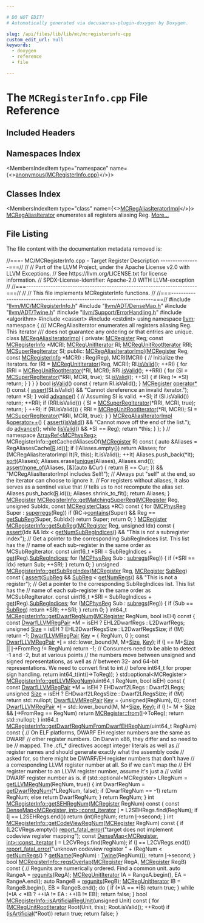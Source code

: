 ```yaml
---

# DO NOT EDIT!
# Automatically generated via docusaurus-plugin-doxygen by Doxygen.

slug: /api/files/lib/lib/mc/mcregisterinfo-cpp
custom_edit_url: null
keywords:
  - doxygen
  - reference
  - file

---
```





# The `MCRegisterInfo.cpp` File Reference

<DoxygenPage pluginConfig={pluginConfig}>



## Included Headers

<IncludesList>
<IncludesListItem
  filePath="llvm/MC/MCRegisterInfo.h"
  permalink="/docs/api/files/include/include/llvm/include/llvm/mc/mcregisterinfo-h"
  isLocal="true" />
<IncludesListItem
  filePath="llvm/ADT/DenseMap.h"
  permalink="/docs/api/files/include/include/llvm/include/llvm/adt/densemap-h"
  isLocal="true" />
<IncludesListItem
  filePath="llvm/ADT/Twine.h"
  permalink="/docs/api/files/include/include/llvm/include/llvm/adt/twine-h"
  isLocal="true" />
<IncludesListItem
  filePath="llvm/Support/ErrorHandling.h"
  permalink="/docs/api/files/include/include/llvm/include/llvm/support/errorhandling-h"
  isLocal="true" />
<IncludesListItem
  filePath="algorithm"
  permalink=""
  isLocal="false" />
<IncludesListItem
  filePath="cassert"
  permalink=""
  isLocal="false" />
<IncludesListItem
  filePath="cstdint"
  permalink=""
  isLocal="false" />
</IncludesList>

## Namespaces Index

<MembersIndex>

<MembersIndexItem
  type="namespace"
  name={<><a href="/docs/api/namespaces/anonymous-mcregisterinfo-cpp-">anonymous&#123;MCRegisterInfo.cpp&#125;</a></>}>
</MembersIndexItem>

</MembersIndex>

## Classes Index

<MembersIndex>

<MembersIndexItem
  type="class"
  name={<><a href="/docs/api/classes/anonymous-namespace-mcregisterinfo-cpp-/mcregaliasiteratorimpl">MCRegAliasIteratorImpl</a></>}>
<a href="/docs/api/classes/llvm/mcregaliasiterator">MCRegAliasIterator</a> enumerates all registers aliasing Reg. <a href="/docs/api/classes/anonymous-namespace-mcregisterinfo-cpp-/mcregaliasiteratorimpl/#details">More...</a>
</MembersIndexItem>

</MembersIndex>


## File Listing

The file content with the documentation metadata removed is:

<ProgramListing>

<Link id="l00001" /><CodeLine lineNumber="1"><span class="doxyHighlightComment">//===- MC/MCRegisterInfo.cpp - Target Register Description ----------------===//</span></CodeLine>
<Link id="l00002" /><CodeLine lineNumber="2"><span class="doxyHighlightComment">//</span></CodeLine>
<Link id="l00003" /><CodeLine lineNumber="3"><span class="doxyHighlightComment">// Part of the LLVM Project, under the Apache License v2.0 with LLVM Exceptions.</span></CodeLine>
<Link id="l00004" /><CodeLine lineNumber="4"><span class="doxyHighlightComment">// See https://llvm.org/LICENSE.txt for license information.</span></CodeLine>
<Link id="l00005" /><CodeLine lineNumber="5"><span class="doxyHighlightComment">// SPDX-License-Identifier: Apache-2.0 WITH LLVM-exception</span></CodeLine>
<Link id="l00006" /><CodeLine lineNumber="6"><span class="doxyHighlightComment">//</span></CodeLine>
<Link id="l00007" /><CodeLine lineNumber="7"><span class="doxyHighlightComment">//===----------------------------------------------------------------------===//</span></CodeLine>
<Link id="l00008" /><CodeLine lineNumber="8"><span class="doxyHighlightComment">//</span></CodeLine>
<Link id="l00009" /><CodeLine lineNumber="9"><span class="doxyHighlightComment">// This file implements MCRegisterInfo functions.</span></CodeLine>
<Link id="l00010" /><CodeLine lineNumber="10"><span class="doxyHighlightComment">//</span></CodeLine>
<Link id="l00011" /><CodeLine lineNumber="11"><span class="doxyHighlightComment">//===----------------------------------------------------------------------===//</span></CodeLine>
<Link id="l00012" /><CodeLine lineNumber="12"></CodeLine>
<Link id="l00013" /><CodeLine lineNumber="13"><span class="doxyHighlightPreprocessor">#include &quot;<a href="/docs/api/files/include/include/llvm/include/llvm/mc/mcregisterinfo-h">llvm/MC/MCRegisterInfo.h</a>&quot;</span></CodeLine>
<Link id="l00014" /><CodeLine lineNumber="14"><span class="doxyHighlightPreprocessor">#include &quot;<a href="/docs/api/files/include/include/llvm/include/llvm/adt/densemap-h">llvm/ADT/DenseMap.h</a>&quot;</span></CodeLine>
<Link id="l00015" /><CodeLine lineNumber="15"><span class="doxyHighlightPreprocessor">#include &quot;<a href="/docs/api/files/include/include/llvm/include/llvm/adt/twine-h">llvm/ADT/Twine.h</a>&quot;</span></CodeLine>
<Link id="l00016" /><CodeLine lineNumber="16"><span class="doxyHighlightPreprocessor">#include &quot;<a href="/docs/api/files/include/include/llvm/include/llvm/support/errorhandling-h">llvm/Support/ErrorHandling.h</a>&quot;</span></CodeLine>
<Link id="l00017" /><CodeLine lineNumber="17"><span class="doxyHighlightPreprocessor">#include &lt;algorithm&gt;</span></CodeLine>
<Link id="l00018" /><CodeLine lineNumber="18"><span class="doxyHighlightPreprocessor">#include &lt;cassert&gt;</span></CodeLine>
<Link id="l00019" /><CodeLine lineNumber="19"><span class="doxyHighlightPreprocessor">#include &lt;cstdint&gt;</span></CodeLine>
<Link id="l00020" /><CodeLine lineNumber="20"></CodeLine>
<Link id="l00021" /><CodeLine lineNumber="21"><span class="doxyHighlightKeyword">using namespace </span><span class="doxyHighlight"><a href="/docs/api/namespaces/llvm">llvm</a>;</span></CodeLine>
<Link id="l00022" /><CodeLine lineNumber="22"></CodeLine>
<Link id="l00023" /><CodeLine lineNumber="23" lineLink="/docs/api/namespaces/anonymous-mcregisterinfo-cpp-"><span class="doxyHighlightKeyword">namespace </span><span class="doxyHighlight">&#123;</span></CodeLine>
<Link id="l00024" /><CodeLine lineNumber="24"><span class="doxyHighlightComment">/// MCRegAliasIterator enumerates all registers aliasing Reg.  This iterator</span></CodeLine>
<Link id="l00025" /><CodeLine lineNumber="25"><span class="doxyHighlightComment">/// does not guarantee any ordering or that entries are unique.</span></CodeLine>
<Link id="l00026" /><CodeLine lineNumber="26" lineLink="/docs/api/classes/anonymous-namespace-mcregisterinfo-cpp-/mcregaliasiteratorimpl"><span class="doxyHighlightKeyword">class </span><span class="doxyHighlight"><a href="/docs/api/classes/anonymous-namespace-mcregisterinfo-cpp-/mcregaliasiteratorimpl/#af5fcdca9b8e00680912eb63793cd669a">MCRegAliasIteratorImpl</a> &#123;</span></CodeLine>
<Link id="l00027" /><CodeLine lineNumber="27"><span class="doxyHighlightKeyword">private</span><span class="doxyHighlight">:</span></CodeLine>
<Link id="l00028" /><CodeLine lineNumber="28"><span class="doxyHighlight">  <a href="/docs/api/classes/llvm/mcregister">MCRegister</a> Reg;</span></CodeLine>
<Link id="l00029" /><CodeLine lineNumber="29"><span class="doxyHighlight">  </span><span class="doxyHighlightKeyword">const</span><span class="doxyHighlight"> <a href="/docs/api/classes/llvm/mcregisterinfo">MCRegisterInfo</a> &#42;MCRI;</span></CodeLine>
<Link id="l00030" /><CodeLine lineNumber="30"></CodeLine>
<Link id="l00031" /><CodeLine lineNumber="31"><span class="doxyHighlight">  <a href="/docs/api/classes/llvm/mcregunititerator">MCRegUnitIterator</a> RI;</span></CodeLine>
<Link id="l00032" /><CodeLine lineNumber="32"><span class="doxyHighlight">  <a href="/docs/api/classes/llvm/mcregunitrootiterator">MCRegUnitRootIterator</a> RRI;</span></CodeLine>
<Link id="l00033" /><CodeLine lineNumber="33"><span class="doxyHighlight">  <a href="/docs/api/classes/llvm/mcsuperregiterator">MCSuperRegIterator</a> SI;</span></CodeLine>
<Link id="l00034" /><CodeLine lineNumber="34"></CodeLine>
<Link id="l00035" /><CodeLine lineNumber="35"><span class="doxyHighlightKeyword">public</span><span class="doxyHighlight">:</span></CodeLine>
<Link id="l00036" /><CodeLine lineNumber="36" lineLink="/docs/api/classes/anonymous-namespace-mcregisterinfo-cpp-/mcregaliasiteratorimpl/#af5fcdca9b8e00680912eb63793cd669a"><span class="doxyHighlight">  <a href="/docs/api/classes/anonymous-namespace-mcregisterinfo-cpp-/mcregaliasiteratorimpl/#af5fcdca9b8e00680912eb63793cd669a">MCRegAliasIteratorImpl</a>(<a href="/docs/api/classes/llvm/mcregister">MCRegister</a> Reg, </span><span class="doxyHighlightKeyword">const</span><span class="doxyHighlight"> <a href="/docs/api/classes/llvm/mcregisterinfo">MCRegisterInfo</a> &#42;MCRI)</span></CodeLine>
<Link id="l00037" /><CodeLine lineNumber="37"><span class="doxyHighlight">      : Reg(Reg), MCRI(MCRI) &#123;</span></CodeLine>
<Link id="l00038" /><CodeLine lineNumber="38"></CodeLine>
<Link id="l00039" /><CodeLine lineNumber="39"><span class="doxyHighlight">    </span><span class="doxyHighlightComment">// Initialize the iterators.</span></CodeLine>
<Link id="l00040" /><CodeLine lineNumber="40"><span class="doxyHighlight">    </span><span class="doxyHighlightKeywordFlow">for</span><span class="doxyHighlight"> (RI = <a href="/docs/api/classes/llvm/mcregunititerator">MCRegUnitIterator</a>(Reg, MCRI); RI.<a href="/docs/api/classes/llvm/mcregunititerator/#a5e8916995af78fa1d4a67d8539b4abc1">isValid</a>(); ++RI) &#123;</span></CodeLine>
<Link id="l00041" /><CodeLine lineNumber="41"><span class="doxyHighlight">      </span><span class="doxyHighlightKeywordFlow">for</span><span class="doxyHighlight"> (RRI = <a href="/docs/api/classes/llvm/mcregunitrootiterator">MCRegUnitRootIterator</a>(&#42;RI, MCRI); RRI.<a href="/docs/api/classes/llvm/mcregunitrootiterator/#abd29ecab24058fdf823addcad29c6939">isValid</a>(); ++RRI) &#123;</span></CodeLine>
<Link id="l00042" /><CodeLine lineNumber="42"><span class="doxyHighlight">        </span><span class="doxyHighlightKeywordFlow">for</span><span class="doxyHighlight"> (SI = <a href="/docs/api/classes/llvm/mcsuperregiterator">MCSuperRegIterator</a>(&#42;RRI, MCRI, </span><span class="doxyHighlightKeyword">true</span><span class="doxyHighlight">); SI.<a href="/docs/api/classes/llvm/mcsuperregiterator/#ae9dbe83ef1f55ea3691bfff0eb37ffb5">isValid</a>(); ++SI) &#123;</span></CodeLine>
<Link id="l00043" /><CodeLine lineNumber="43"><span class="doxyHighlight">          </span><span class="doxyHighlightKeywordFlow">if</span><span class="doxyHighlight"> (Reg != &#42;SI)</span></CodeLine>
<Link id="l00044" /><CodeLine lineNumber="44"><span class="doxyHighlight">            </span><span class="doxyHighlightKeywordFlow">return</span><span class="doxyHighlight">;</span></CodeLine>
<Link id="l00045" /><CodeLine lineNumber="45"><span class="doxyHighlight">        &#125;</span></CodeLine>
<Link id="l00046" /><CodeLine lineNumber="46"><span class="doxyHighlight">      &#125;</span></CodeLine>
<Link id="l00047" /><CodeLine lineNumber="47"><span class="doxyHighlight">    &#125;</span></CodeLine>
<Link id="l00048" /><CodeLine lineNumber="48"><span class="doxyHighlight">  &#125;</span></CodeLine>
<Link id="l00049" /><CodeLine lineNumber="49"></CodeLine>
<Link id="l00050" /><CodeLine lineNumber="50" lineLink="/docs/api/classes/anonymous-namespace-mcregisterinfo-cpp-/mcregaliasiteratorimpl/#a919c936a0ebece3d665931c581d9be45"><span class="doxyHighlight">  </span><span class="doxyHighlightKeywordType">bool</span><span class="doxyHighlight"> <a href="/docs/api/classes/anonymous-namespace-mcregisterinfo-cpp-/mcregaliasiteratorimpl/#a919c936a0ebece3d665931c581d9be45">isValid</a>()</span><span class="doxyHighlightKeyword"> const </span><span class="doxyHighlight">&#123; </span><span class="doxyHighlightKeywordFlow">return</span><span class="doxyHighlight"> RI.isValid(); &#125;</span></CodeLine>
<Link id="l00051" /><CodeLine lineNumber="51"></CodeLine>
<Link id="l00052" /><CodeLine lineNumber="52" lineLink="/docs/api/classes/anonymous-namespace-mcregisterinfo-cpp-/mcregaliasiteratorimpl/#a716bab5b112b5ec0812b8db526eae632"><span class="doxyHighlight">  <a href="/docs/api/classes/llvm/mcregister">MCRegister</a> <a href="/docs/api/classes/anonymous-namespace-mcregisterinfo-cpp-/mcregaliasiteratorimpl/#a716bab5b112b5ec0812b8db526eae632">operator&#42;</a>()</span><span class="doxyHighlightKeyword"> const </span><span class="doxyHighlight">&#123;</span></CodeLine>
<Link id="l00053" /><CodeLine lineNumber="53"><span class="doxyHighlight">    <a href="/docs/api/files/lib/lib/target/lib/target/amdgpu/silowercontrolflow-cpp/#a4868c5d81c5ccc98c47aeab6244346a0">assert</a>(SI.isValid() &amp;&amp; </span><span class="doxyHighlightStringLiteral">&quot;Cannot dereference an invalid iterator.&quot;</span><span class="doxyHighlight">);</span></CodeLine>
<Link id="l00054" /><CodeLine lineNumber="54"><span class="doxyHighlight">    </span><span class="doxyHighlightKeywordFlow">return</span><span class="doxyHighlight"> &#42;SI;</span></CodeLine>
<Link id="l00055" /><CodeLine lineNumber="55"><span class="doxyHighlight">  &#125;</span></CodeLine>
<Link id="l00056" /><CodeLine lineNumber="56"></CodeLine>
<Link id="l00057" /><CodeLine lineNumber="57" lineLink="/docs/api/classes/anonymous-namespace-mcregisterinfo-cpp-/mcregaliasiteratorimpl/#ab286de07063194d7bfb1e95fc03b7394"><span class="doxyHighlight">  </span><span class="doxyHighlightKeywordType">void</span><span class="doxyHighlight"> <a href="/docs/api/classes/anonymous-namespace-mcregisterinfo-cpp-/mcregaliasiteratorimpl/#ab286de07063194d7bfb1e95fc03b7394">advance</a>() &#123;</span></CodeLine>
<Link id="l00058" /><CodeLine lineNumber="58"><span class="doxyHighlight">    </span><span class="doxyHighlightComment">// Assuming SI is valid.</span></CodeLine>
<Link id="l00059" /><CodeLine lineNumber="59"><span class="doxyHighlight">    ++SI;</span></CodeLine>
<Link id="l00060" /><CodeLine lineNumber="60"><span class="doxyHighlight">    </span><span class="doxyHighlightKeywordFlow">if</span><span class="doxyHighlight"> (SI.isValid())</span></CodeLine>
<Link id="l00061" /><CodeLine lineNumber="61"><span class="doxyHighlight">      </span><span class="doxyHighlightKeywordFlow">return</span><span class="doxyHighlight">;</span></CodeLine>
<Link id="l00062" /><CodeLine lineNumber="62"></CodeLine>
<Link id="l00063" /><CodeLine lineNumber="63"><span class="doxyHighlight">    ++RRI;</span></CodeLine>
<Link id="l00064" /><CodeLine lineNumber="64"><span class="doxyHighlight">    </span><span class="doxyHighlightKeywordFlow">if</span><span class="doxyHighlight"> (RRI.isValid()) &#123;</span></CodeLine>
<Link id="l00065" /><CodeLine lineNumber="65"><span class="doxyHighlight">      SI = <a href="/docs/api/classes/llvm/mcsuperregiterator">MCSuperRegIterator</a>(&#42;RRI, MCRI, </span><span class="doxyHighlightKeyword">true</span><span class="doxyHighlight">);</span></CodeLine>
<Link id="l00066" /><CodeLine lineNumber="66"><span class="doxyHighlight">      </span><span class="doxyHighlightKeywordFlow">return</span><span class="doxyHighlight">;</span></CodeLine>
<Link id="l00067" /><CodeLine lineNumber="67"><span class="doxyHighlight">    &#125;</span></CodeLine>
<Link id="l00068" /><CodeLine lineNumber="68"></CodeLine>
<Link id="l00069" /><CodeLine lineNumber="69"><span class="doxyHighlight">    ++RI;</span></CodeLine>
<Link id="l00070" /><CodeLine lineNumber="70"><span class="doxyHighlight">    </span><span class="doxyHighlightKeywordFlow">if</span><span class="doxyHighlight"> (RI.isValid()) &#123;</span></CodeLine>
<Link id="l00071" /><CodeLine lineNumber="71"><span class="doxyHighlight">      RRI = <a href="/docs/api/classes/llvm/mcregunitrootiterator">MCRegUnitRootIterator</a>(&#42;RI, MCRI);</span></CodeLine>
<Link id="l00072" /><CodeLine lineNumber="72"><span class="doxyHighlight">      SI = <a href="/docs/api/classes/llvm/mcsuperregiterator">MCSuperRegIterator</a>(&#42;RRI, MCRI, </span><span class="doxyHighlightKeyword">true</span><span class="doxyHighlight">);</span></CodeLine>
<Link id="l00073" /><CodeLine lineNumber="73"><span class="doxyHighlight">    &#125;</span></CodeLine>
<Link id="l00074" /><CodeLine lineNumber="74"><span class="doxyHighlight">  &#125;</span></CodeLine>
<Link id="l00075" /><CodeLine lineNumber="75"></CodeLine>
<Link id="l00076" /><CodeLine lineNumber="76" lineLink="/docs/api/classes/anonymous-namespace-mcregisterinfo-cpp-/mcregaliasiteratorimpl/#af52a9ac61bb053af83542e8eee6b3446"><span class="doxyHighlight">  <a href="/docs/api/classes/anonymous-namespace-mcregisterinfo-cpp-/mcregaliasiteratorimpl/#af5fcdca9b8e00680912eb63793cd669a">MCRegAliasIteratorImpl</a> &amp;<a href="/docs/api/classes/anonymous-namespace-mcregisterinfo-cpp-/mcregaliasiteratorimpl/#af52a9ac61bb053af83542e8eee6b3446">operator++</a>() &#123;</span></CodeLine>
<Link id="l00077" /><CodeLine lineNumber="77"><span class="doxyHighlight">    <a href="/docs/api/files/lib/lib/target/lib/target/amdgpu/silowercontrolflow-cpp/#a4868c5d81c5ccc98c47aeab6244346a0">assert</a>(<a href="/docs/api/files/lib/lib/demangle/rustdemangle-cpp/#a103d8cfe62c1651cd70e181746f8a840">isValid</a>() &amp;&amp; </span><span class="doxyHighlightStringLiteral">&quot;Cannot move off the end of the list.&quot;</span><span class="doxyHighlight">);</span></CodeLine>
<Link id="l00078" /><CodeLine lineNumber="78"><span class="doxyHighlight">    </span><span class="doxyHighlightKeywordFlow">do</span></CodeLine>
<Link id="l00079" /><CodeLine lineNumber="79"><span class="doxyHighlight">      <a href="/docs/api/classes/anonymous-namespace-mcregisterinfo-cpp-/mcregaliasiteratorimpl/#ab286de07063194d7bfb1e95fc03b7394">advance</a>();</span></CodeLine>
<Link id="l00080" /><CodeLine lineNumber="80"><span class="doxyHighlight">    </span><span class="doxyHighlightKeywordFlow">while</span><span class="doxyHighlight"> (<a href="/docs/api/files/lib/lib/demangle/rustdemangle-cpp/#a103d8cfe62c1651cd70e181746f8a840">isValid</a>() &amp;&amp; &#42;SI == Reg);</span></CodeLine>
<Link id="l00081" /><CodeLine lineNumber="81"><span class="doxyHighlight">    </span><span class="doxyHighlightKeywordFlow">return</span><span class="doxyHighlight"> &#42;</span><span class="doxyHighlightKeyword">this</span><span class="doxyHighlight">;</span></CodeLine>
<Link id="l00082" /><CodeLine lineNumber="82"><span class="doxyHighlight">  &#125;</span></CodeLine>
<Link id="l00083" /><CodeLine lineNumber="83"><span class="doxyHighlight">&#125;;</span></CodeLine>
<Link id="l00084" /><CodeLine lineNumber="84"><span class="doxyHighlight">&#125; </span><span class="doxyHighlightComment">// namespace</span></CodeLine>
<Link id="l00085" /><CodeLine lineNumber="85"></CodeLine>
<Link id="l00086" /><CodeLine lineNumber="86"><span class="doxyHighlight"><a href="/docs/api/classes/llvm/arrayref">ArrayRef&lt;MCPhysReg&gt;</a> MCRegisterInfo::getCachedAliasesOf(<a href="/docs/api/classes/llvm/mcregister">MCRegister</a> R)</span><span class="doxyHighlightKeyword"> const </span><span class="doxyHighlight">&#123;</span></CodeLine>
<Link id="l00087" /><CodeLine lineNumber="87"><span class="doxyHighlight">  </span><span class="doxyHighlightKeyword">auto</span><span class="doxyHighlight"> &amp;Aliases = RegAliasesCache&#91;<a href="/docs/api/namespaces/llvm/riscvfencefield/#a147be9e9780c1e33363ea572d4c7b25fa1835091d83e0e052cd1a32c99b2be731">R</a>.id()&#93;;</span></CodeLine>
<Link id="l00088" /><CodeLine lineNumber="88"><span class="doxyHighlight">  </span><span class="doxyHighlightKeywordFlow">if</span><span class="doxyHighlight"> (!Aliases.empty())</span></CodeLine>
<Link id="l00089" /><CodeLine lineNumber="89"><span class="doxyHighlight">    </span><span class="doxyHighlightKeywordFlow">return</span><span class="doxyHighlight"> Aliases;</span></CodeLine>
<Link id="l00090" /><CodeLine lineNumber="90"></CodeLine>
<Link id="l00091" /><CodeLine lineNumber="91"><span class="doxyHighlight">  </span><span class="doxyHighlightKeywordFlow">for</span><span class="doxyHighlight"> (MCRegAliasIteratorImpl It(R, </span><span class="doxyHighlightKeyword">this</span><span class="doxyHighlight">); It.isValid(); ++It)</span></CodeLine>
<Link id="l00092" /><CodeLine lineNumber="92"><span class="doxyHighlight">    Aliases.push&#95;back(&#42;It);</span></CodeLine>
<Link id="l00093" /><CodeLine lineNumber="93"></CodeLine>
<Link id="l00094" /><CodeLine lineNumber="94"><span class="doxyHighlight">  <a href="/docs/api/namespaces/llvm/#a74cdbd1e4f731e7d7cd83461b8b1de0b">sort</a>(Aliases);</span></CodeLine>
<Link id="l00095" /><CodeLine lineNumber="95"><span class="doxyHighlight">  Aliases.erase(<a href="/docs/api/namespaces/llvm/#a48f85da577c6ce7d9aed90437dc0d07c">unique</a>(Aliases), Aliases.end());</span></CodeLine>
<Link id="l00096" /><CodeLine lineNumber="96"><span class="doxyHighlight">  <a href="/docs/api/files/lib/lib/target/lib/target/amdgpu/silowercontrolflow-cpp/#a4868c5d81c5ccc98c47aeab6244346a0">assert</a>(<a href="/docs/api/namespaces/llvm/#a7dc3069afa2ce5ea62ac2eb183e51c00">none&#95;of</a>(Aliases, &#91;&amp;&#93;(</span><span class="doxyHighlightKeyword">auto</span><span class="doxyHighlight"> &amp;Cur) &#123; </span><span class="doxyHighlightKeywordFlow">return</span><span class="doxyHighlight"> <a href="/docs/api/namespaces/llvm/riscvfencefield/#a147be9e9780c1e33363ea572d4c7b25fa1835091d83e0e052cd1a32c99b2be731">R</a> == Cur; &#125;) &amp;&amp;</span></CodeLine>
<Link id="l00097" /><CodeLine lineNumber="97"><span class="doxyHighlight">         </span><span class="doxyHighlightStringLiteral">&quot;MCRegAliasIteratorImpl includes Self!&quot;</span><span class="doxyHighlight">);</span></CodeLine>
<Link id="l00098" /><CodeLine lineNumber="98"></CodeLine>
<Link id="l00099" /><CodeLine lineNumber="99"><span class="doxyHighlight">  </span><span class="doxyHighlightComment">// Always put &quot;self&quot; at the end, so the iterator can choose to ignore it.</span></CodeLine>
<Link id="l00100" /><CodeLine lineNumber="100"><span class="doxyHighlight">  </span><span class="doxyHighlightComment">// For registers without aliases, it also serves as a sentinel value that</span></CodeLine>
<Link id="l00101" /><CodeLine lineNumber="101"><span class="doxyHighlight">  </span><span class="doxyHighlightComment">// tells us to not recompute the alias set.</span></CodeLine>
<Link id="l00102" /><CodeLine lineNumber="102"><span class="doxyHighlight">  Aliases.push&#95;back(<a href="/docs/api/namespaces/llvm/riscvfencefield/#a147be9e9780c1e33363ea572d4c7b25fa1835091d83e0e052cd1a32c99b2be731">R</a>.id());</span></CodeLine>
<Link id="l00103" /><CodeLine lineNumber="103"><span class="doxyHighlight">  Aliases.shrink&#95;to&#95;fit();</span></CodeLine>
<Link id="l00104" /><CodeLine lineNumber="104"><span class="doxyHighlight">  </span><span class="doxyHighlightKeywordFlow">return</span><span class="doxyHighlight"> Aliases;</span></CodeLine>
<Link id="l00105" /><CodeLine lineNumber="105"><span class="doxyHighlight">&#125;</span></CodeLine>
<Link id="l00106" /><CodeLine lineNumber="106"></CodeLine>
<Link id="l00107" /><CodeLine lineNumber="107"><span class="doxyHighlight"><a href="/docs/api/classes/llvm/mcregister">MCRegister</a></span></CodeLine>
<Link id="l00108" /><CodeLine lineNumber="108" lineLink="/docs/api/classes/llvm/mcregisterinfo/#a2168c5f22e98b5c471060a3dfc1ec0db"><span class="doxyHighlight"><a href="/docs/api/classes/llvm/mcregisterinfo/#a2168c5f22e98b5c471060a3dfc1ec0db">MCRegisterInfo::getMatchingSuperReg</a>(<a href="/docs/api/classes/llvm/mcregister">MCRegister</a> Reg, </span><span class="doxyHighlightKeywordType">unsigned</span><span class="doxyHighlight"> SubIdx,</span></CodeLine>
<Link id="l00109" /><CodeLine lineNumber="109"><span class="doxyHighlight">                                    </span><span class="doxyHighlightKeyword">const</span><span class="doxyHighlight"> <a href="/docs/api/classes/llvm/mcregisterclass">MCRegisterClass</a> &#42;RC)</span><span class="doxyHighlightKeyword"> const </span><span class="doxyHighlight">&#123;</span></CodeLine>
<Link id="l00110" /><CodeLine lineNumber="110"><span class="doxyHighlight">  </span><span class="doxyHighlightKeywordFlow">for</span><span class="doxyHighlight"> (<a href="/docs/api/namespaces/llvm/#aad72cfbb210808985a9dc19f4e5d8542">MCPhysReg</a> Super : <a href="/docs/api/classes/llvm/mcregisterinfo/#a5e72490b2e8a4c4f70e0aab62f0ea176">superregs</a>(Reg))</span></CodeLine>
<Link id="l00111" /><CodeLine lineNumber="111"><span class="doxyHighlight">    </span><span class="doxyHighlightKeywordFlow">if</span><span class="doxyHighlight"> (RC-&gt;<a href="/docs/api/classes/llvm/mcregisterclass/#ad183dc79953e350b769b1dcfda4f0f1c">contains</a>(Super) &amp;&amp; Reg == <a href="/docs/api/classes/llvm/mcregisterinfo/#ae3ba9f77f723402ff1e1f6d8ac0e3b36">getSubReg</a>(Super, SubIdx))</span></CodeLine>
<Link id="l00112" /><CodeLine lineNumber="112"><span class="doxyHighlight">      </span><span class="doxyHighlightKeywordFlow">return</span><span class="doxyHighlight"> Super;</span></CodeLine>
<Link id="l00113" /><CodeLine lineNumber="113"><span class="doxyHighlight">  </span><span class="doxyHighlightKeywordFlow">return</span><span class="doxyHighlight"> 0;</span></CodeLine>
<Link id="l00114" /><CodeLine lineNumber="114"><span class="doxyHighlight">&#125;</span></CodeLine>
<Link id="l00115" /><CodeLine lineNumber="115"></CodeLine>
<Link id="l00116" /><CodeLine lineNumber="116" lineLink="/docs/api/classes/llvm/mcregisterinfo/#ae3ba9f77f723402ff1e1f6d8ac0e3b36"><span class="doxyHighlight"><a href="/docs/api/classes/llvm/mcregister">MCRegister</a> <a href="/docs/api/classes/llvm/mcregisterinfo/#ae3ba9f77f723402ff1e1f6d8ac0e3b36">MCRegisterInfo::getSubReg</a>(<a href="/docs/api/classes/llvm/mcregister">MCRegister</a> Reg, </span><span class="doxyHighlightKeywordType">unsigned</span><span class="doxyHighlight"> Idx)</span><span class="doxyHighlightKeyword"> const </span><span class="doxyHighlight">&#123;</span></CodeLine>
<Link id="l00117" /><CodeLine lineNumber="117"><span class="doxyHighlight">  <a href="/docs/api/files/lib/lib/target/lib/target/amdgpu/silowercontrolflow-cpp/#a4868c5d81c5ccc98c47aeab6244346a0">assert</a>(Idx &amp;&amp; Idx &lt; <a href="/docs/api/classes/llvm/mcregisterinfo/#a04922e6bf2f754ccfad845d7a0ec00a0">getNumSubRegIndices</a>() &amp;&amp;</span></CodeLine>
<Link id="l00118" /><CodeLine lineNumber="118"><span class="doxyHighlight">         </span><span class="doxyHighlightStringLiteral">&quot;This is not a subregister index&quot;</span><span class="doxyHighlight">);</span></CodeLine>
<Link id="l00119" /><CodeLine lineNumber="119"><span class="doxyHighlight">  </span><span class="doxyHighlightComment">// Get a pointer to the corresponding SubRegIndices list. This list has the</span></CodeLine>
<Link id="l00120" /><CodeLine lineNumber="120"><span class="doxyHighlight">  </span><span class="doxyHighlightComment">// name of each sub-register in the same order as MCSubRegIterator.</span></CodeLine>
<Link id="l00121" /><CodeLine lineNumber="121"><span class="doxyHighlight">  </span><span class="doxyHighlightKeyword">const</span><span class="doxyHighlight"> uint16&#95;t &#42;SRI = SubRegIndices + <a href="/docs/api/classes/llvm/mcregisterinfo/#a20afbbc02b58a57256a9ac9736d08838">get</a>(Reg).<a href="/docs/api/structs/llvm/mcregisterdesc/#ad61c747e243c73c0e6b6a0cfcc4a45ad">SubRegIndices</a>;</span></CodeLine>
<Link id="l00122" /><CodeLine lineNumber="122"><span class="doxyHighlight">  </span><span class="doxyHighlightKeywordFlow">for</span><span class="doxyHighlight"> (<a href="/docs/api/namespaces/llvm/#aad72cfbb210808985a9dc19f4e5d8542">MCPhysReg</a> Sub : <a href="/docs/api/classes/llvm/mcregisterinfo/#a9ded59d8266ccd2647bfd81722046beb">subregs</a>(Reg)) &#123;</span></CodeLine>
<Link id="l00123" /><CodeLine lineNumber="123"><span class="doxyHighlight">    </span><span class="doxyHighlightKeywordFlow">if</span><span class="doxyHighlight"> (&#42;SRI == Idx)</span></CodeLine>
<Link id="l00124" /><CodeLine lineNumber="124"><span class="doxyHighlight">      </span><span class="doxyHighlightKeywordFlow">return</span><span class="doxyHighlight"> Sub;</span></CodeLine>
<Link id="l00125" /><CodeLine lineNumber="125"><span class="doxyHighlight">    ++SRI;</span></CodeLine>
<Link id="l00126" /><CodeLine lineNumber="126"><span class="doxyHighlight">  &#125;</span></CodeLine>
<Link id="l00127" /><CodeLine lineNumber="127"><span class="doxyHighlight">  </span><span class="doxyHighlightKeywordFlow">return</span><span class="doxyHighlight"> 0;</span></CodeLine>
<Link id="l00128" /><CodeLine lineNumber="128"><span class="doxyHighlight">&#125;</span></CodeLine>
<Link id="l00129" /><CodeLine lineNumber="129"></CodeLine>
<Link id="l00130" /><CodeLine lineNumber="130" lineLink="/docs/api/classes/llvm/mcregisterinfo/#ab2c943894d8d91dead449b33a77981c5"><span class="doxyHighlightKeywordType">unsigned</span><span class="doxyHighlight"> <a href="/docs/api/classes/llvm/mcregisterinfo/#ab2c943894d8d91dead449b33a77981c5">MCRegisterInfo::getSubRegIndex</a>(<a href="/docs/api/classes/llvm/mcregister">MCRegister</a> Reg,</span></CodeLine>
<Link id="l00131" /><CodeLine lineNumber="131"><span class="doxyHighlight">                                        <a href="/docs/api/classes/llvm/mcregister">MCRegister</a> <a href="/docs/api/files/lib/lib/target/lib/target/aarch64/aarch64advsimdscalarpass-cpp/#a92a6b0a9b7228d190b0a7d8ae3ef03c7">SubReg</a>)</span><span class="doxyHighlightKeyword"> const </span><span class="doxyHighlight">&#123;</span></CodeLine>
<Link id="l00132" /><CodeLine lineNumber="132"><span class="doxyHighlight">  <a href="/docs/api/files/lib/lib/target/lib/target/amdgpu/silowercontrolflow-cpp/#a4868c5d81c5ccc98c47aeab6244346a0">assert</a>(<a href="/docs/api/files/lib/lib/target/lib/target/aarch64/aarch64advsimdscalarpass-cpp/#a92a6b0a9b7228d190b0a7d8ae3ef03c7">SubReg</a> &amp;&amp; <a href="/docs/api/files/lib/lib/target/lib/target/aarch64/aarch64advsimdscalarpass-cpp/#a92a6b0a9b7228d190b0a7d8ae3ef03c7">SubReg</a> &lt; <a href="/docs/api/classes/llvm/mcregisterinfo/#af946f316ed42f8b5eb99735a3b587ab5">getNumRegs</a>() &amp;&amp; </span><span class="doxyHighlightStringLiteral">&quot;This is not a register&quot;</span><span class="doxyHighlight">);</span></CodeLine>
<Link id="l00133" /><CodeLine lineNumber="133"><span class="doxyHighlight">  </span><span class="doxyHighlightComment">// Get a pointer to the corresponding SubRegIndices list. This list has the</span></CodeLine>
<Link id="l00134" /><CodeLine lineNumber="134"><span class="doxyHighlight">  </span><span class="doxyHighlightComment">// name of each sub-register in the same order as MCSubRegIterator.</span></CodeLine>
<Link id="l00135" /><CodeLine lineNumber="135"><span class="doxyHighlight">  </span><span class="doxyHighlightKeyword">const</span><span class="doxyHighlight"> uint16&#95;t &#42;SRI = SubRegIndices + <a href="/docs/api/classes/llvm/mcregisterinfo/#a20afbbc02b58a57256a9ac9736d08838">get</a>(Reg).<a href="/docs/api/structs/llvm/mcregisterdesc/#ad61c747e243c73c0e6b6a0cfcc4a45ad">SubRegIndices</a>;</span></CodeLine>
<Link id="l00136" /><CodeLine lineNumber="136"><span class="doxyHighlight">  </span><span class="doxyHighlightKeywordFlow">for</span><span class="doxyHighlight"> (<a href="/docs/api/namespaces/llvm/#aad72cfbb210808985a9dc19f4e5d8542">MCPhysReg</a> Sub : <a href="/docs/api/classes/llvm/mcregisterinfo/#a9ded59d8266ccd2647bfd81722046beb">subregs</a>(Reg)) &#123;</span></CodeLine>
<Link id="l00137" /><CodeLine lineNumber="137"><span class="doxyHighlight">    </span><span class="doxyHighlightKeywordFlow">if</span><span class="doxyHighlight"> (Sub == <a href="/docs/api/files/lib/lib/target/lib/target/aarch64/aarch64advsimdscalarpass-cpp/#a92a6b0a9b7228d190b0a7d8ae3ef03c7">SubReg</a>)</span></CodeLine>
<Link id="l00138" /><CodeLine lineNumber="138"><span class="doxyHighlight">      </span><span class="doxyHighlightKeywordFlow">return</span><span class="doxyHighlight"> &#42;SRI;</span></CodeLine>
<Link id="l00139" /><CodeLine lineNumber="139"><span class="doxyHighlight">    ++SRI;</span></CodeLine>
<Link id="l00140" /><CodeLine lineNumber="140"><span class="doxyHighlight">  &#125;</span></CodeLine>
<Link id="l00141" /><CodeLine lineNumber="141"><span class="doxyHighlight">  </span><span class="doxyHighlightKeywordFlow">return</span><span class="doxyHighlight"> 0;</span></CodeLine>
<Link id="l00142" /><CodeLine lineNumber="142"><span class="doxyHighlight">&#125;</span></CodeLine>
<Link id="l00143" /><CodeLine lineNumber="143"></CodeLine>
<Link id="l00144" /><CodeLine lineNumber="144" lineLink="/docs/api/classes/llvm/mcregisterinfo/#a7be5983b88f5da173b31deaa93c2a8c2"><span class="doxyHighlight">int64&#95;t <a href="/docs/api/classes/llvm/mcregisterinfo/#a7be5983b88f5da173b31deaa93c2a8c2">MCRegisterInfo::getDwarfRegNum</a>(<a href="/docs/api/classes/llvm/mcregister">MCRegister</a> RegNum, </span><span class="doxyHighlightKeywordType">bool</span><span class="doxyHighlight"> isEH)</span><span class="doxyHighlightKeyword"> const </span><span class="doxyHighlight">&#123;</span></CodeLine>
<Link id="l00145" /><CodeLine lineNumber="145"><span class="doxyHighlight">  </span><span class="doxyHighlightKeyword">const</span><span class="doxyHighlight"> <a href="/docs/api/structs/llvm/mcregisterinfo/dwarfllvmregpair">DwarfLLVMRegPair</a> &#42;M = isEH ? EHL2DwarfRegs : L2DwarfRegs;</span></CodeLine>
<Link id="l00146" /><CodeLine lineNumber="146"><span class="doxyHighlight">  </span><span class="doxyHighlightKeywordType">unsigned</span><span class="doxyHighlight"> <a href="/docs/api/files/lib/lib/analysis/inlineorder-cpp/#a7ee6f0cb51c3b9056199e9a0001fe8c3a6f6cb72d544962fa333e2e34ce64f719">Size</a> = isEH ? EHL2DwarfRegsSize : L2DwarfRegsSize;</span></CodeLine>
<Link id="l00147" /><CodeLine lineNumber="147"></CodeLine>
<Link id="l00148" /><CodeLine lineNumber="148"><span class="doxyHighlight">  </span><span class="doxyHighlightKeywordFlow">if</span><span class="doxyHighlight"> (!M)</span></CodeLine>
<Link id="l00149" /><CodeLine lineNumber="149"><span class="doxyHighlight">    </span><span class="doxyHighlightKeywordFlow">return</span><span class="doxyHighlight"> -1;</span></CodeLine>
<Link id="l00150" /><CodeLine lineNumber="150"><span class="doxyHighlight">  <a href="/docs/api/structs/llvm/mcregisterinfo/dwarfllvmregpair">DwarfLLVMRegPair</a> <a href="/docs/api/namespaces/llvm/#a98c6256d0644613c6b5b3e2ef06ef5ce">Key</a> = &#123; RegNum, 0 &#125;;</span></CodeLine>
<Link id="l00151" /><CodeLine lineNumber="151"><span class="doxyHighlight">  </span><span class="doxyHighlightKeyword">const</span><span class="doxyHighlight"> <a href="/docs/api/structs/llvm/mcregisterinfo/dwarfllvmregpair">DwarfLLVMRegPair</a> &#42;<a href="/docs/api/files/lib/lib/support/md5-cpp/#ac0eafdc9ee161b71e7af98af736952fd">I</a> = std::lower&#95;bound(M, M+<a href="/docs/api/files/lib/lib/analysis/inlineorder-cpp/#a7ee6f0cb51c3b9056199e9a0001fe8c3a6f6cb72d544962fa333e2e34ce64f719">Size</a>, <a href="/docs/api/namespaces/llvm/#a98c6256d0644613c6b5b3e2ef06ef5ce">Key</a>);</span></CodeLine>
<Link id="l00152" /><CodeLine lineNumber="152"><span class="doxyHighlight">  </span><span class="doxyHighlightKeywordFlow">if</span><span class="doxyHighlight"> (<a href="/docs/api/files/lib/lib/support/md5-cpp/#ac0eafdc9ee161b71e7af98af736952fd">I</a> == M+<a href="/docs/api/files/lib/lib/analysis/inlineorder-cpp/#a7ee6f0cb51c3b9056199e9a0001fe8c3a6f6cb72d544962fa333e2e34ce64f719">Size</a> || <a href="/docs/api/files/lib/lib/support/md5-cpp/#ac0eafdc9ee161b71e7af98af736952fd">I</a>-&gt;FromReg != RegNum)</span></CodeLine>
<Link id="l00153" /><CodeLine lineNumber="153"><span class="doxyHighlight">    </span><span class="doxyHighlightKeywordFlow">return</span><span class="doxyHighlight"> -1;</span></CodeLine>
<Link id="l00154" /><CodeLine lineNumber="154"><span class="doxyHighlight">  </span><span class="doxyHighlightComment">// Consumers need to be able to detect -1 and -2, but at various points</span></CodeLine>
<Link id="l00155" /><CodeLine lineNumber="155"><span class="doxyHighlight">  </span><span class="doxyHighlightComment">// the numbers move between unsigned and signed representations, as well as</span></CodeLine>
<Link id="l00156" /><CodeLine lineNumber="156"><span class="doxyHighlight">  </span><span class="doxyHighlightComment">// between 32- and 64-bit representations. We need to convert first to int</span></CodeLine>
<Link id="l00157" /><CodeLine lineNumber="157"><span class="doxyHighlight">  </span><span class="doxyHighlightComment">// before int64&#95;t for proper sign handling.</span></CodeLine>
<Link id="l00158" /><CodeLine lineNumber="158"><span class="doxyHighlight">  </span><span class="doxyHighlightKeywordFlow">return</span><span class="doxyHighlight"> int64&#95;t(</span><span class="doxyHighlightKeywordType">int</span><span class="doxyHighlight">(<a href="/docs/api/files/lib/lib/support/md5-cpp/#ac0eafdc9ee161b71e7af98af736952fd">I</a>-&gt;ToReg));</span></CodeLine>
<Link id="l00159" /><CodeLine lineNumber="159"><span class="doxyHighlight">&#125;</span></CodeLine>
<Link id="l00160" /><CodeLine lineNumber="160"></CodeLine>
<Link id="l00161" /><CodeLine lineNumber="161" lineLink="/docs/api/classes/llvm/mcregisterinfo/#ad8bd0d8807995fe448c671a5011734ff"><span class="doxyHighlight">std::optional&lt;MCRegister&gt; <a href="/docs/api/classes/llvm/mcregisterinfo/#ad8bd0d8807995fe448c671a5011734ff">MCRegisterInfo::getLLVMRegNum</a>(uint64&#95;t RegNum,</span></CodeLine>
<Link id="l00162" /><CodeLine lineNumber="162"><span class="doxyHighlight">                                                        </span><span class="doxyHighlightKeywordType">bool</span><span class="doxyHighlight"> isEH)</span><span class="doxyHighlightKeyword"> const </span><span class="doxyHighlight">&#123;</span></CodeLine>
<Link id="l00163" /><CodeLine lineNumber="163"><span class="doxyHighlight">  </span><span class="doxyHighlightKeyword">const</span><span class="doxyHighlight"> <a href="/docs/api/structs/llvm/mcregisterinfo/dwarfllvmregpair">DwarfLLVMRegPair</a> &#42;M = isEH ? EHDwarf2LRegs : Dwarf2LRegs;</span></CodeLine>
<Link id="l00164" /><CodeLine lineNumber="164"><span class="doxyHighlight">  </span><span class="doxyHighlightKeywordType">unsigned</span><span class="doxyHighlight"> <a href="/docs/api/files/lib/lib/analysis/inlineorder-cpp/#a7ee6f0cb51c3b9056199e9a0001fe8c3a6f6cb72d544962fa333e2e34ce64f719">Size</a> = isEH ? EHDwarf2LRegsSize : Dwarf2LRegsSize;</span></CodeLine>
<Link id="l00165" /><CodeLine lineNumber="165"></CodeLine>
<Link id="l00166" /><CodeLine lineNumber="166"><span class="doxyHighlight">  </span><span class="doxyHighlightKeywordFlow">if</span><span class="doxyHighlight"> (!M)</span></CodeLine>
<Link id="l00167" /><CodeLine lineNumber="167"><span class="doxyHighlight">    </span><span class="doxyHighlightKeywordFlow">return</span><span class="doxyHighlight"> std::nullopt;</span></CodeLine>
<Link id="l00168" /><CodeLine lineNumber="168"><span class="doxyHighlight">  <a href="/docs/api/structs/llvm/mcregisterinfo/dwarfllvmregpair">DwarfLLVMRegPair</a> <a href="/docs/api/namespaces/llvm/#a98c6256d0644613c6b5b3e2ef06ef5ce">Key</a> = &#123;unsigned(RegNum), 0&#125;;</span></CodeLine>
<Link id="l00169" /><CodeLine lineNumber="169"><span class="doxyHighlight">  </span><span class="doxyHighlightKeyword">const</span><span class="doxyHighlight"> <a href="/docs/api/structs/llvm/mcregisterinfo/dwarfllvmregpair">DwarfLLVMRegPair</a> &#42;<a href="/docs/api/files/lib/lib/support/md5-cpp/#ac0eafdc9ee161b71e7af98af736952fd">I</a> = std::lower&#95;bound(M, M+<a href="/docs/api/files/lib/lib/analysis/inlineorder-cpp/#a7ee6f0cb51c3b9056199e9a0001fe8c3a6f6cb72d544962fa333e2e34ce64f719">Size</a>, <a href="/docs/api/namespaces/llvm/#a98c6256d0644613c6b5b3e2ef06ef5ce">Key</a>);</span></CodeLine>
<Link id="l00170" /><CodeLine lineNumber="170"><span class="doxyHighlight">  </span><span class="doxyHighlightKeywordFlow">if</span><span class="doxyHighlight"> (<a href="/docs/api/files/lib/lib/support/md5-cpp/#ac0eafdc9ee161b71e7af98af736952fd">I</a> != M + <a href="/docs/api/files/lib/lib/analysis/inlineorder-cpp/#a7ee6f0cb51c3b9056199e9a0001fe8c3a6f6cb72d544962fa333e2e34ce64f719">Size</a> &amp;&amp; <a href="/docs/api/files/lib/lib/support/md5-cpp/#ac0eafdc9ee161b71e7af98af736952fd">I</a>-&gt;FromReg == RegNum)</span></CodeLine>
<Link id="l00171" /><CodeLine lineNumber="171"><span class="doxyHighlight">    </span><span class="doxyHighlightKeywordFlow">return</span><span class="doxyHighlight"> <a href="/docs/api/classes/llvm/mcregister/#a822cab8661beb03276b0566d33e41592">MCRegister::from</a>(<a href="/docs/api/files/lib/lib/support/md5-cpp/#ac0eafdc9ee161b71e7af98af736952fd">I</a>-&gt;ToReg);</span></CodeLine>
<Link id="l00172" /><CodeLine lineNumber="172"><span class="doxyHighlight">  </span><span class="doxyHighlightKeywordFlow">return</span><span class="doxyHighlight"> std::nullopt;</span></CodeLine>
<Link id="l00173" /><CodeLine lineNumber="173"><span class="doxyHighlight">&#125;</span></CodeLine>
<Link id="l00174" /><CodeLine lineNumber="174"></CodeLine>
<Link id="l00175" /><CodeLine lineNumber="175" lineLink="/docs/api/classes/llvm/mcregisterinfo/#a403ac8e5404443f85a39fd7f6cc97574"><span class="doxyHighlight">int64&#95;t <a href="/docs/api/classes/llvm/mcregisterinfo/#a403ac8e5404443f85a39fd7f6cc97574">MCRegisterInfo::getDwarfRegNumFromDwarfEHRegNum</a>(uint64&#95;t RegNum)</span><span class="doxyHighlightKeyword"> const </span><span class="doxyHighlight">&#123;</span></CodeLine>
<Link id="l00176" /><CodeLine lineNumber="176"><span class="doxyHighlight">  </span><span class="doxyHighlightComment">// On ELF platforms, DWARF EH register numbers are the same as DWARF</span></CodeLine>
<Link id="l00177" /><CodeLine lineNumber="177"><span class="doxyHighlight">  </span><span class="doxyHighlightComment">// other register numbers.  On Darwin x86, they differ and so need to be</span></CodeLine>
<Link id="l00178" /><CodeLine lineNumber="178"><span class="doxyHighlight">  </span><span class="doxyHighlightComment">// mapped.  The .cfi&#95;&#42; directives accept integer literals as well as</span></CodeLine>
<Link id="l00179" /><CodeLine lineNumber="179"><span class="doxyHighlight">  </span><span class="doxyHighlightComment">// register names and should generate exactly what the assembly code</span></CodeLine>
<Link id="l00180" /><CodeLine lineNumber="180"><span class="doxyHighlight">  </span><span class="doxyHighlightComment">// asked for, so there might be DWARF/EH register numbers that don&#39;t have</span></CodeLine>
<Link id="l00181" /><CodeLine lineNumber="181"><span class="doxyHighlight">  </span><span class="doxyHighlightComment">// a corresponding LLVM register number at all.  So if we can&#39;t map the</span></CodeLine>
<Link id="l00182" /><CodeLine lineNumber="182"><span class="doxyHighlight">  </span><span class="doxyHighlightComment">// EH register number to an LLVM register number, assume it&#39;s just a</span></CodeLine>
<Link id="l00183" /><CodeLine lineNumber="183"><span class="doxyHighlight">  </span><span class="doxyHighlightComment">// valid DWARF register number as is.</span></CodeLine>
<Link id="l00184" /><CodeLine lineNumber="184"><span class="doxyHighlight">  </span><span class="doxyHighlightKeywordFlow">if</span><span class="doxyHighlight"> (std::optional&lt;MCRegister&gt; LRegNum = <a href="/docs/api/classes/llvm/mcregisterinfo/#ad8bd0d8807995fe448c671a5011734ff">getLLVMRegNum</a>(RegNum, </span><span class="doxyHighlightKeyword">true</span><span class="doxyHighlight">)) &#123;</span></CodeLine>
<Link id="l00185" /><CodeLine lineNumber="185"><span class="doxyHighlight">    </span><span class="doxyHighlightKeywordType">int</span><span class="doxyHighlight"> DwarfRegNum = <a href="/docs/api/classes/llvm/mcregisterinfo/#a7be5983b88f5da173b31deaa93c2a8c2">getDwarfRegNum</a>(&#42;LRegNum, </span><span class="doxyHighlightKeyword">false</span><span class="doxyHighlight">);</span></CodeLine>
<Link id="l00186" /><CodeLine lineNumber="186"><span class="doxyHighlight">    </span><span class="doxyHighlightKeywordFlow">if</span><span class="doxyHighlight"> (DwarfRegNum == -1)</span></CodeLine>
<Link id="l00187" /><CodeLine lineNumber="187"><span class="doxyHighlight">      </span><span class="doxyHighlightKeywordFlow">return</span><span class="doxyHighlight"> RegNum;</span></CodeLine>
<Link id="l00188" /><CodeLine lineNumber="188"><span class="doxyHighlight">    </span><span class="doxyHighlightKeywordFlow">else</span></CodeLine>
<Link id="l00189" /><CodeLine lineNumber="189"><span class="doxyHighlight">      </span><span class="doxyHighlightKeywordFlow">return</span><span class="doxyHighlight"> DwarfRegNum;</span></CodeLine>
<Link id="l00190" /><CodeLine lineNumber="190"><span class="doxyHighlight">  &#125;</span></CodeLine>
<Link id="l00191" /><CodeLine lineNumber="191"><span class="doxyHighlight">  </span><span class="doxyHighlightKeywordFlow">return</span><span class="doxyHighlight"> RegNum;</span></CodeLine>
<Link id="l00192" /><CodeLine lineNumber="192"><span class="doxyHighlight">&#125;</span></CodeLine>
<Link id="l00193" /><CodeLine lineNumber="193"></CodeLine>
<Link id="l00194" /><CodeLine lineNumber="194" lineLink="/docs/api/classes/llvm/mcregisterinfo/#a5a4f0d89d23611afff28a9b3a347cbfa"><span class="doxyHighlightKeywordType">int</span><span class="doxyHighlight"> <a href="/docs/api/classes/llvm/mcregisterinfo/#a5a4f0d89d23611afff28a9b3a347cbfa">MCRegisterInfo::getSEHRegNum</a>(<a href="/docs/api/classes/llvm/mcregister">MCRegister</a> RegNum)</span><span class="doxyHighlightKeyword"> const </span><span class="doxyHighlight">&#123;</span></CodeLine>
<Link id="l00195" /><CodeLine lineNumber="195"><span class="doxyHighlight">  </span><span class="doxyHighlightKeyword">const</span><span class="doxyHighlight"> <a href="/docs/api/classes/llvm/densemapbase/#a5784c312872bef21d9344dae0a0e8fc0">DenseMap&lt;MCRegister, int&gt;::const&#95;iterator</a> <a href="/docs/api/files/lib/lib/support/md5-cpp/#ac0eafdc9ee161b71e7af98af736952fd">I</a> = L2SEHRegs.find(RegNum);</span></CodeLine>
<Link id="l00196" /><CodeLine lineNumber="196"><span class="doxyHighlight">  </span><span class="doxyHighlightKeywordFlow">if</span><span class="doxyHighlight"> (<a href="/docs/api/files/lib/lib/support/md5-cpp/#ac0eafdc9ee161b71e7af98af736952fd">I</a> == L2SEHRegs.end()) </span><span class="doxyHighlightKeywordFlow">return</span><span class="doxyHighlight"> (</span><span class="doxyHighlightKeywordType">int</span><span class="doxyHighlight">)RegNum;</span></CodeLine>
<Link id="l00197" /><CodeLine lineNumber="197"><span class="doxyHighlight">  </span><span class="doxyHighlightKeywordFlow">return</span><span class="doxyHighlight"> <a href="/docs/api/files/lib/lib/support/md5-cpp/#ac0eafdc9ee161b71e7af98af736952fd">I</a>-&gt;second;</span></CodeLine>
<Link id="l00198" /><CodeLine lineNumber="198"><span class="doxyHighlight">&#125;</span></CodeLine>
<Link id="l00199" /><CodeLine lineNumber="199"></CodeLine>
<Link id="l00200" /><CodeLine lineNumber="200" lineLink="/docs/api/classes/llvm/mcregisterinfo/#a31c99afffac12a059636852d1d05f8e8"><span class="doxyHighlightKeywordType">int</span><span class="doxyHighlight"> <a href="/docs/api/classes/llvm/mcregisterinfo/#a31c99afffac12a059636852d1d05f8e8">MCRegisterInfo::getCodeViewRegNum</a>(<a href="/docs/api/classes/llvm/mcregister">MCRegister</a> RegNum)</span><span class="doxyHighlightKeyword"> const </span><span class="doxyHighlight">&#123;</span></CodeLine>
<Link id="l00201" /><CodeLine lineNumber="201"><span class="doxyHighlight">  </span><span class="doxyHighlightKeywordFlow">if</span><span class="doxyHighlight"> (L2CVRegs.empty())</span></CodeLine>
<Link id="l00202" /><CodeLine lineNumber="202"><span class="doxyHighlight">    <a href="/docs/api/namespaces/llvm/#a7f2a3d4dcfee70225988aec53ff1e173">report&#95;fatal&#95;error</a>(</span><span class="doxyHighlightStringLiteral">&quot;target does not implement codeview register mapping&quot;</span><span class="doxyHighlight">);</span></CodeLine>
<Link id="l00203" /><CodeLine lineNumber="203"><span class="doxyHighlight">  </span><span class="doxyHighlightKeyword">const</span><span class="doxyHighlight"> <a href="/docs/api/classes/llvm/densemapbase/#a5784c312872bef21d9344dae0a0e8fc0">DenseMap&lt;MCRegister, int&gt;::const&#95;iterator</a> <a href="/docs/api/files/lib/lib/support/md5-cpp/#ac0eafdc9ee161b71e7af98af736952fd">I</a> = L2CVRegs.find(RegNum);</span></CodeLine>
<Link id="l00204" /><CodeLine lineNumber="204"><span class="doxyHighlight">  </span><span class="doxyHighlightKeywordFlow">if</span><span class="doxyHighlight"> (<a href="/docs/api/files/lib/lib/support/md5-cpp/#ac0eafdc9ee161b71e7af98af736952fd">I</a> == L2CVRegs.end())</span></CodeLine>
<Link id="l00205" /><CodeLine lineNumber="205"><span class="doxyHighlight">    <a href="/docs/api/namespaces/llvm/#a7f2a3d4dcfee70225988aec53ff1e173">report&#95;fatal&#95;error</a>(</span><span class="doxyHighlightStringLiteral">&quot;unknown codeview register &quot;</span><span class="doxyHighlight"> + (RegNum &lt; <a href="/docs/api/classes/llvm/mcregisterinfo/#af946f316ed42f8b5eb99735a3b587ab5">getNumRegs</a>()</span></CodeLine>
<Link id="l00206" /><CodeLine lineNumber="206"><span class="doxyHighlight">                                                           ? <a href="/docs/api/classes/llvm/mcregisterinfo/#a72c68e39a0c971dae8d761c7aabfdf35">getName</a>(RegNum)</span></CodeLine>
<Link id="l00207" /><CodeLine lineNumber="207"><span class="doxyHighlight">                                                           : <a href="/docs/api/classes/llvm/twine">Twine</a>(RegNum)));</span></CodeLine>
<Link id="l00208" /><CodeLine lineNumber="208"><span class="doxyHighlight">  </span><span class="doxyHighlightKeywordFlow">return</span><span class="doxyHighlight"> <a href="/docs/api/files/lib/lib/support/md5-cpp/#ac0eafdc9ee161b71e7af98af736952fd">I</a>-&gt;second;</span></CodeLine>
<Link id="l00209" /><CodeLine lineNumber="209"><span class="doxyHighlight">&#125;</span></CodeLine>
<Link id="l00210" /><CodeLine lineNumber="210"></CodeLine>
<Link id="l00211" /><CodeLine lineNumber="211" lineLink="/docs/api/classes/llvm/mcregisterinfo/#a0bd1b194b601377bdb0f3a4a6e1f7e0d"><span class="doxyHighlightKeywordType">bool</span><span class="doxyHighlight"> <a href="/docs/api/classes/llvm/mcregisterinfo/#a0bd1b194b601377bdb0f3a4a6e1f7e0d">MCRegisterInfo::regsOverlap</a>(<a href="/docs/api/classes/llvm/mcregister">MCRegister</a> RegA, <a href="/docs/api/classes/llvm/mcregister">MCRegister</a> RegB)</span><span class="doxyHighlightKeyword"> const </span><span class="doxyHighlight">&#123;</span></CodeLine>
<Link id="l00212" /><CodeLine lineNumber="212"><span class="doxyHighlight">  </span><span class="doxyHighlightComment">// Regunits are numerically ordered. Find a common unit.</span></CodeLine>
<Link id="l00213" /><CodeLine lineNumber="213"><span class="doxyHighlight">  </span><span class="doxyHighlightKeyword">auto</span><span class="doxyHighlight"> RangeA = <a href="/docs/api/classes/llvm/mcregisterinfo/#abf9973b1c9926f0903d0c6bddfc93118">regunits</a>(RegA);</span></CodeLine>
<Link id="l00214" /><CodeLine lineNumber="214"><span class="doxyHighlight">  <a href="/docs/api/classes/llvm/mcregisterinfo/#acdaa5f1dcfe0ac250e2c0f285517494f">MCRegUnitIterator</a> IA = RangeA.begin(), EA = RangeA.end();</span></CodeLine>
<Link id="l00215" /><CodeLine lineNumber="215"><span class="doxyHighlight">  </span><span class="doxyHighlightKeyword">auto</span><span class="doxyHighlight"> RangeB = <a href="/docs/api/classes/llvm/mcregisterinfo/#abf9973b1c9926f0903d0c6bddfc93118">regunits</a>(RegB);</span></CodeLine>
<Link id="l00216" /><CodeLine lineNumber="216"><span class="doxyHighlight">  <a href="/docs/api/classes/llvm/mcregisterinfo/#acdaa5f1dcfe0ac250e2c0f285517494f">MCRegUnitIterator</a> IB = RangeB.begin(), EB = RangeB.end();</span></CodeLine>
<Link id="l00217" /><CodeLine lineNumber="217"><span class="doxyHighlight">  </span><span class="doxyHighlightKeywordFlow">do</span><span class="doxyHighlight"> &#123;</span></CodeLine>
<Link id="l00218" /><CodeLine lineNumber="218"><span class="doxyHighlight">    </span><span class="doxyHighlightKeywordFlow">if</span><span class="doxyHighlight"> (&#42;IA == &#42;IB)</span></CodeLine>
<Link id="l00219" /><CodeLine lineNumber="219"><span class="doxyHighlight">      </span><span class="doxyHighlightKeywordFlow">return</span><span class="doxyHighlight"> </span><span class="doxyHighlightKeyword">true</span><span class="doxyHighlight">;</span></CodeLine>
<Link id="l00220" /><CodeLine lineNumber="220"><span class="doxyHighlight">  &#125; </span><span class="doxyHighlightKeywordFlow">while</span><span class="doxyHighlight"> (&#42;IA &lt; &#42;IB ? ++IA != EA : ++IB != EB);</span></CodeLine>
<Link id="l00221" /><CodeLine lineNumber="221"><span class="doxyHighlight">  </span><span class="doxyHighlightKeywordFlow">return</span><span class="doxyHighlight"> </span><span class="doxyHighlightKeyword">false</span><span class="doxyHighlight">;</span></CodeLine>
<Link id="l00222" /><CodeLine lineNumber="222"><span class="doxyHighlight">&#125;</span></CodeLine>
<Link id="l00223" /><CodeLine lineNumber="223"></CodeLine>
<Link id="l00224" /><CodeLine lineNumber="224" lineLink="/docs/api/classes/llvm/mcregisterinfo/#a9073d0a5218514fa4deb7ef2aa831492"><span class="doxyHighlightKeywordType">bool</span><span class="doxyHighlight"> <a href="/docs/api/classes/llvm/mcregisterinfo/#a9073d0a5218514fa4deb7ef2aa831492">MCRegisterInfo::isArtificialRegUnit</a>(</span><span class="doxyHighlightKeywordType">unsigned</span><span class="doxyHighlight"> Unit)</span><span class="doxyHighlightKeyword"> const </span><span class="doxyHighlight">&#123;</span></CodeLine>
<Link id="l00225" /><CodeLine lineNumber="225"><span class="doxyHighlight">  </span><span class="doxyHighlightKeywordFlow">for</span><span class="doxyHighlight"> (<a href="/docs/api/classes/llvm/mcregisterinfo/#a871e5c4479bde111063c92656dadf3cb">MCRegUnitRootIterator</a> Root(Unit, </span><span class="doxyHighlightKeyword">this</span><span class="doxyHighlight">); Root.isValid(); ++Root)</span></CodeLine>
<Link id="l00226" /><CodeLine lineNumber="226"><span class="doxyHighlight">    </span><span class="doxyHighlightKeywordFlow">if</span><span class="doxyHighlight"> (<a href="/docs/api/classes/llvm/mcregisterinfo/#ac075ed8f381fe6f102ac864a339124a6">isArtificial</a>(&#42;Root))</span></CodeLine>
<Link id="l00227" /><CodeLine lineNumber="227"><span class="doxyHighlight">      </span><span class="doxyHighlightKeywordFlow">return</span><span class="doxyHighlight"> </span><span class="doxyHighlightKeyword">true</span><span class="doxyHighlight">;</span></CodeLine>
<Link id="l00228" /><CodeLine lineNumber="228"><span class="doxyHighlight">  </span><span class="doxyHighlightKeywordFlow">return</span><span class="doxyHighlight"> </span><span class="doxyHighlightKeyword">false</span><span class="doxyHighlight">;</span></CodeLine>
<Link id="l00229" /><CodeLine lineNumber="229"><span class="doxyHighlight">&#125;</span></CodeLine>

</ProgramListing>


</DoxygenPage>
